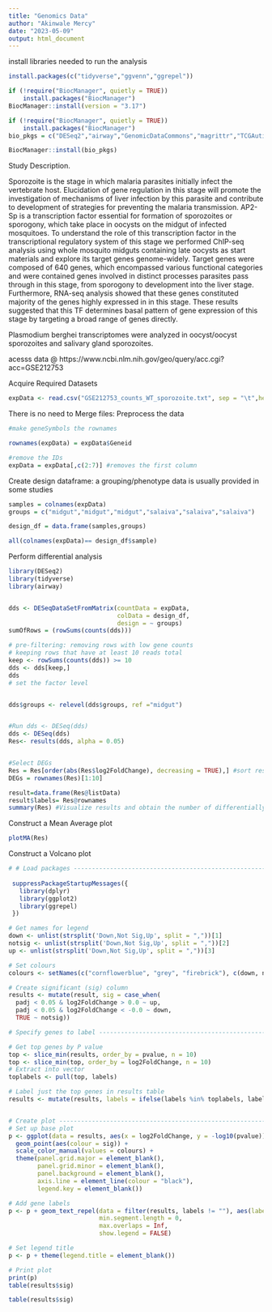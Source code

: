 ---
title: "Genomics Data"
author: "Akinwale Mercy"
date: "2023-05-09"
output: html_document
---
install libraries needed to run the analysis
```{r}
install.packages(c("tidyverse","ggvenn","ggrepel"))

if (!require("BiocManager", quietly = TRUE))
    install.packages("BiocManager")
BiocManager::install(version = "3.17")

if (!require("BiocManager", quietly = TRUE))
    install.packages("BiocManager")
bio_pkgs = c("DESeq2","airway","GenomicDataCommons","magrittr","TCGAutils","TCGAbiolinks","GEOquery")

BiocManager::install(bio_pkgs)
```
Study Description.

Sporozoite is the stage in which malaria parasites initially infect the vertebrate host. Elucidation of gene regulation in this stage will promote the investigation of mechanisms of liver infection by this parasite and contribute to development of strategies for preventing the malaria transmission. AP2-Sp is a transcription factor essential for formation of sporozoites or sporogony, which take place in oocysts on the midgut of infected mosquitoes. To understand the role of this transcription factor in the transcriptional regulatory system of this stage we performed ChIP-seq analysis using whole mosquito midguts containing late oocysts as start materials and explore its target genes genome-widely. Target genes were composed of 640 genes, which encompassed various functional categories and were contained genes involved in distinct processes parasites pass through in this stage, from sporogony to development into the liver stage. Furthermore, RNA-seq analysis showed that these genes constituted majority of the genes highly expressed in in this stage. These results suggested that this TF determines basal pattern of gene expression of this stage by targeting a broad range of genes directly.


Plasmodium berghei transcriptomes were analyzed in oocyst/oocyst sporozoites and salivary gland sporozoites.

acesss data @ https://www.ncbi.nlm.nih.gov/geo/query/acc.cgi?acc=GSE212753


Acquire Required Datasets
```{r}
expData <- read.csv("GSE212753_counts_WT_sporozoite.txt", sep = "\t",header = T) 
```
There is no need to Merge files: Preprocess the data
```{r}
#make geneSymbols the rownames

rownames(expData) = expData$Geneid

#remove the IDs
expData = expData[,c(2:7)] #removes the first column

```
Create design dataframe: a grouping/phenotype data is usually provided in some studies
```{r}
samples = colnames(expData)
groups = c("midgut","midgut","midgut","salaiva","salaiva","salaiva")

design_df = data.frame(samples,groups)

all(colnames(expData)== design_df$sample)

```
Perform differential analysis
```{r}
library(DESeq2)
library(tidyverse)
library(airway)


dds <- DESeqDataSetFromMatrix(countData = expData,
                              colData = design_df,
                              design = ~ groups)
sumOfRows = (rowSums(counts(dds)))

# pre-filtering: removing rows with low gene counts
# keeping rows that have at least 10 reads total
keep <- rowSums(counts(dds)) >= 10
dds <- dds[keep,]
dds
# set the factor level


dds$groups <- relevel(dds$groups, ref ="midgut")


#Run dds <- DESeq(dds)
dds <- DESeq(dds)
Res<- results(dds, alpha = 0.05) 


#Select DEGs
Res = Res[order(abs(Res$log2FoldChange), decreasing = TRUE),] #sort results in respect to the absolute values of the log2FoldChange of each gene
DEGs = rownames(Res)[1:10]

result=data.frame(Res@listData)
result$labels= Res@rownames
summary(Res) #Visualize results and obtain the number of differentially expressed genes (DEG)

```
Construct a Mean Average plot
```{r, fig.}
plotMA(Res)
```
Construct a Volcano plot
```{r}
# # Load packages -----------------------------------------------------------
 
 suppressPackageStartupMessages({
   library(dplyr)
   library(ggplot2)
   library(ggrepel)
 })

# Get names for legend
down <- unlist(strsplit('Down,Not Sig,Up', split = ","))[1]
notsig <- unlist(strsplit('Down,Not Sig,Up', split = ","))[2]
up <- unlist(strsplit('Down,Not Sig,Up', split = ","))[3]

# Set colours
colours <- setNames(c("cornflowerblue", "grey", "firebrick"), c(down, notsig, up))

# Create significant (sig) column
results <- mutate(result, sig = case_when(
  padj < 0.05 & log2FoldChange > 0.0 ~ up,
  padj < 0.05 & log2FoldChange < -0.0 ~ down,
  TRUE ~ notsig))

# Specify genes to label --------------------------------------------------

# Get top genes by P value
top <- slice_min(results, order_by = pvalue, n = 10)
top <- slice_min(top, order_by = log2FoldChange, n = 10)
# Extract into vector
toplabels <- pull(top, labels)

# Label just the top genes in results table
results <- mutate(results, labels = ifelse(labels %in% toplabels, labels, ""))


# Create plot -------------------------------------------------------------
# Set up base plot
p <- ggplot(data = results, aes(x = log2FoldChange, y = -log10(pvalue))) +
  geom_point(aes(colour = sig)) +
  scale_color_manual(values = colours) +
  theme(panel.grid.major = element_blank(),
        panel.grid.minor = element_blank(),
        panel.background = element_blank(),
        axis.line = element_line(colour = "black"),
        legend.key = element_blank())

# Add gene labels
p <- p + geom_text_repel(data = filter(results, labels != ""), aes(label = labels),
                         min.segment.length = 0,
                         max.overlaps = Inf,
                         show.legend = FALSE)

# Set legend title
p <- p + theme(legend.title = element_blank())

# Print plot
print(p)
table(results$sig)
```


```{r}
table(results$sig)
```

